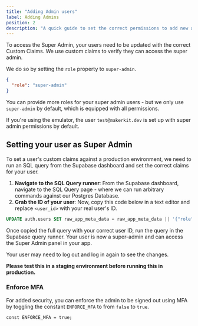```yaml
---
title: "Adding Admin users"
label: Adding Admins
position: 2
description: "A quick guide to set the correct permissions to add new admin users"
---
```


To access the Super Admin, your users need to be updated with the correct Custom Claims. We use custom claims to verify they can access the super admin.

We do so by setting the `role` property to `super-admin`.

```json
{
  "role": "super-admin"
}
```

You can provide more roles for your super admin users - but we only use `super-admin` by default, which is equipped with all permissions.

If you're using the emulator, the user `test@makerkit.dev` is set up with super admin permissions by default.

## Setting your user as Super Admin

To set a user's custom claims against a production environment, we need to run an SQL query from the Supabase dashboard and set the correct claims for your user.

1. **Navigate to the SQL Query runner**: From the Supabase dashboard, navigate to the SQL Query page - where we can run arbitrary commands against our Postgres Database.
2. **Grab the ID of your user**: Now, copy this code below in a text editor and replace `<user_id>` with your real user's ID.

```sql
UPDATE auth.users SET raw_app_meta_data = raw_app_meta_data || '{"role": "super-admin"}' WHERE id='<user_id>';
```

Once copied the full query with your correct user ID, run the query in the Supabase query runner. Your user is now a super-admin and can access the Super Admin panel in your app.

Your user may need to log out and log in again to see the changes.

**Please test this in a staging environment before running this in production.**

### Enforce MFA

For added security, you can enforce the admin to be signed out using MFA by toggling the constant `ENFORCE_MFA` to from `false` to `true`.

```tsx title="src/app/admin/utils/is-user-super-admin.ts"
const ENFORCE_MFA = true;
```